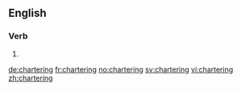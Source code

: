 ==English==

===Verb===
{{wikipedia|dab=Chartering}}
{{head|en|present participle}}

# {{present participle of|charter|lang=en}}

[[de:chartering]]
[[fr:chartering]]
[[no:chartering]]
[[sv:chartering]]
[[vi:chartering]]
[[zh:chartering]]